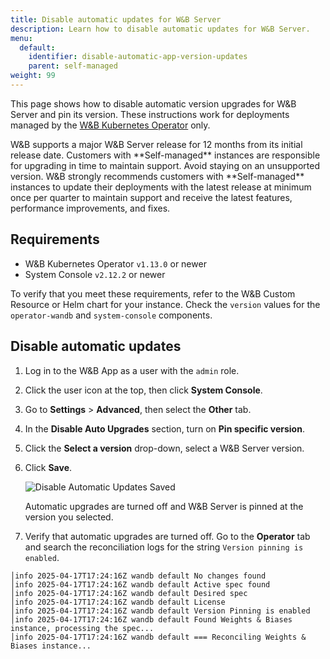 ```yaml
---
title: Disable automatic updates for W&B Server
description: Learn how to disable automatic updates for W&B Server.
menu:
  default:
    identifier: disable-automatic-app-version-updates
    parent: self-managed
weight: 99
---
```


This page shows how to disable automatic version upgrades for W&B Server and pin its version. These instructions work for deployments managed by the [W&B Kubernetes Operator](/guides/hosting/hosting-options/self-managed/kubernetes-operator/) only.

<Note>
W&B supports a major W&B Server release for 12 months from its initial release date. Customers with **Self-managed** instances are responsible for upgrading in time to maintain support. Avoid staying on an unsupported version. W&B strongly recommends customers with **Self-managed** instances to update their deployments with the latest release at minimum once per quarter to maintain support and receive the latest features, performance improvements, and fixes.
</Note>

## Requirements

- W&B Kubernetes Operator `v1.13.0` or newer
- System Console `v2.12.2` or newer

To verify that you meet these requirements, refer to the W&B Custom Resource or Helm chart for your instance. Check the `version` values for the `operator-wandb` and `system-console` components.

## Disable automatic updates
1. Log in to the W&B App as a user with the `admin` role.
2. Click the user icon at the top, then click **System Console**.
3. Go to **Settings** > **Advanced**, then select the **Other** tab.
4. In the **Disable Auto Upgrades** section, turn on **Pin specific version**.
5. Click the **Select a version** drop-down, select a W&B Server version.
6. Click **Save**.

    <Frame>
    <img src="/images/hosting/disable_automatic_updates_saved_and_enabled.png" alt="Disable Automatic Updates Saved"  />
    </Frame>

    Automatic upgrades are turned off and W&B Server is pinned at the version you selected.
1. Verify that automatic upgrades are turned off. Go to the **Operator** tab and search the reconciliation logs for the string `Version pinning is enabled`.

```
│info 2025-04-17T17:24:16Z wandb default No changes found
│info 2025-04-17T17:24:16Z wandb default Active spec found
│info 2025-04-17T17:24:16Z wandb default Desired spec
│info 2025-04-17T17:24:16Z wandb default License
│info 2025-04-17T17:24:16Z wandb default Version Pinning is enabled
│info 2025-04-17T17:24:16Z wandb default Found Weights & Biases instance, processing the spec...
│info 2025-04-17T17:24:16Z wandb default === Reconciling Weights & Biases instance...
```